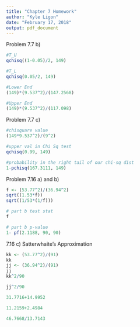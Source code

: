 ```yaml
---
title: "Chapter 7 Homework"
author: "Kyle Ligon"
date: "February 17, 2018"
output: pdf_document
---
```


Problem 7.7 b)
```r
#T_U
qchisq((1-0.05)/2, 149)

#T_L
qchisq(0.05/2, 149)

#Lower End
(149)*(9.537^2)/(147.2568)

#Upper End
(149)*(9.537^2)/(117.098)
```

Problem 7.7 c)
```r
#chisquare value
(149*9.537^2)/(9^2)

#upper val in Chi Sq test
qchisq(0.99, 149)

#probability in the right tail of our chi-sq dist
1-pchisq(167.3111, 149)

```

Problem 7.16 a) and b)
```r
f <- (53.77^2)/(36.94^2)
sqrt((1.53*f))
sqrt((1/53*(1/f)))

# part b test stat
f

# part b p-value
1- pf(2.1188, 90, 90)

```

7.16 c) Satterwhaite's Approximation
```r
kk <- (53.77^2)/(91)
kk
jj <- (36.94^2)/(91)
jj
kk^2/90 

jj^2/90

31.7716+14.9952

11.2159+2.4984

46.7668/13.7143
```